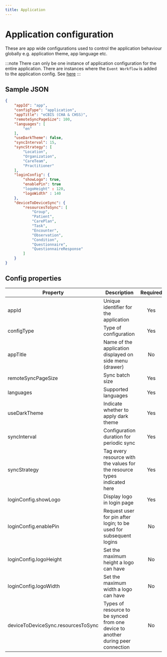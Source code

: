 ```yaml
---
title: Application
---
```


# Application configuration

These are app wide configurations used to control the application behaviour globally e.g. application theme, app language etc.

:::note
There can only be one instance of application configuration for the entire application. There are instances where the `Event Workflow` is added to the application config. See [here](https://docs.opensrp.io/engineering/android-app/configuring/event-management/resource-closure-by-background-worker) 
:::

## Sample JSON

```json
{
    "appId": "app",
    "configType": "application",
    "appTitle": "eCBIS (CHA & CHSS)",
    "remoteSyncPageSize": 100,
    "languages": [
        "en"
    ],
    "useDarkTheme": false,
    "syncInterval": 15,
    "syncStrategy": [
        "Location",
        "Organization",
        "CareTeam",
        "Practitioner"
    ],
    "loginConfig": {
        "showLogo": true,
        "enablePin": true
        "logoHeight" : 120,
        "logoWidth" : 140
    },
    "deviceToDeviceSync": {
        "resourcesToSync": [
            "Group",
            "Patient",
            "CarePlan",
            "Task",
            "Encounter",
            "Observation",
            "Condition",
            "Questionnaire",
            "QuestionnaireResponse"
        ]
    }
}
```



## Config properties

|Property | Description | Required | Default |
|--|--|:--:|:--:|
appId | Unique identifier for the application | Yes | |
configType | Type of configuration | Yes |  `application` |
appTitle | Name of the application displayed on side menu (drawer) | No | "" |
remoteSyncPageSize | Sync batch size | Yes | 100 |
languages | Supported languages | Yes  | `['en']` |
useDarkTheme | Indicate whether to apply dark theme | Yes | `false` |
syncInterval | Configuration duration for periodic sync | Yes | `30` |
syncStrategy | Tag every resource with the values for the resource types indicated here | Yes | `emptyList()` |
loginConfig.showLogo | Display logo in login page | Yes | `true` |
loginConfig.enablePin | Request user for pin after login; to be used for subsequent logins | No | `false` |
loginConfig.logoHeight | Set the maximum height a logo can have | No | 120 |
loginConfig.logoWidth | Set the maximum width a logo can have | No | 140 |
deviceToDeviceSync.resourcesToSync | Types of resource to be synced from one device to another during peer connection | No | `false` |
